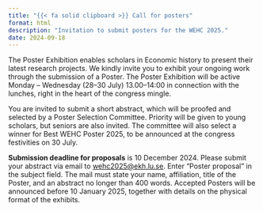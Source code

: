 ```yaml
---
title: "{{< fa solid clipboard >}} Call for posters"
format: html
description: "Invitation to submit posters for the WEHC 2025."
date: 2024-09-18
---
```


The Poster Exhibition enables scholars in Economic history to present their latest research projects. We kindly invite you to exhibit your ongoing work through the submission of a Poster. The Poster Exhibition will be active Monday – Wednesday (28–30 July) 13.00–14:00 in connection with the lunches, right in the heart of the congress mingle.

You are invited to submit a short abstract, which will be proofed and selected by a Poster Selection Committee. Priority will be given to young scholars, but seniors are also invited. The committee will also select a winner for Best WEHC Poster 2025, to be announced at the congress festivities on 30 July.

**Submission deadline for proposals** is 10 December 2024. Please submit your abstract via email to [wehc2025@ekh.lu.se](mailto:wehc2025@ekh.lu.se). Enter "Poster proposal" in the subject field. The mail must state your name, affiliation, title of the Poster, and an abstract no longer than 400 words. Accepted Posters will be announced before 10 January 2025, together with details on the physical format of the exhibits.
